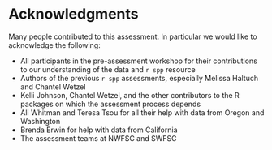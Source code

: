 # Acknowledgments

Many people contributed to this assessment. In particular we would like to acknowledge the
following:

- All participants in the pre-assessment workshop for their contributions to our understanding of the data and `r spp` resource
- Authors of the previous `r spp` assessments, especially Melissa Haltuch and Chantel Wetzel
- Kelli Johnson, Chantel Wetzel, and the other contributors to the R packages on which the assessment process depends
- Ali Whitman and Teresa Tsou for all their help with data from Oregon and Washington
- Brenda Erwin for help with data from California
- The assessment teams at NWFSC and SWFSC

